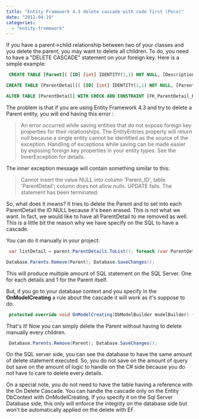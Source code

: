 ```yaml
---
title: "Entity Framework 4.3 delete cascade with code first (Poco)"
date: "2012-04-19"
categories: 
  - "entity-framework"
---
```


If you have a parent->child relationship between two of your classes and you delete the parent, you may want to delete all children. To do, you need to have a "DELETE CASCADE" statement on your foreign key. Here is a simple example:


```sql
 CREATE TABLE [Parent]( [ID] [int] IDENTITY(1,1) NOT NULL, [Description] [nvarchar](100) NULL, CONSTRAINT [PK_Parent] PRIMARY KEY CLUSTERED GO

CREATE TABLE [ParentDetail]( [ID] [int] IDENTITY(1,1) NOT NULL, [Parent_ID] [int] NOT NULL, CONSTRAINT [PK_ParentDetail] PRIMARY KEY CLUSTERED GO

ALTER TABLE [ParentDetail] WITH CHECK ADD CONSTRAINT [FK_ParentDetail_Parent] FOREIGN KEY([Parent_ID]) REFERENCES [Parent] ([ID]) ON DELETE CASCADE GO 
```


The problem is that if you are using Entity Framework 4.3 and try to delete a Parent entity, you will end having this error :

> An error occurred while saving entities that do not expose foreign key properties for their relationships. The EntityEntries property will return null because a single entity cannot be identified as the source of the exception. Handling of exceptions while saving can be made easier by exposing foreign key properties in your entity types. See the InnerException for details.

The inner exception message will contain something similar to this:

> Cannot insert the value NULL into column 'Parent_ID', table 'ParentDetail'; column does not allow nulls. UPDATE fails. The statement has been terminated.

So, what does it means? It tries to delete the Parent and to set into each ParentDetail the ID NULL because it's been erased. This is not what we want. In fact, we would like to have all ParentDetail to me removed as well. This is a little bit the reason why we have specify on the SQL to have a cascade.

You can do it manually in your project:


```csharp
 var listDetail = parent.ParentDetails.ToList(); foreach (var ParentDetail in listDetail){ Database.ParentDetails.Remove(ParentDetail); }

Database.Parents.Remove(Parent); Database.SaveChanges(); 
```

This will produce multiple amount of SQL statement on the SQL Server. One for each details and 1 for the Parent itself.

But, if you go to your database context and you specify in the **OnModelCreating** a rule about the cascade it will work as it's suppose to do.


```csharp
 protected override void OnModelCreating(DbModelBuilder modelBuilder) { //... modelBuilder.Entity<Parent>().HasMany(e => e.ParentDetails).WithOptional(s => s.Parent).WillCascadeOnDelete(true); //... 
```

That's it! Now you can simply delete the Parent without having to delete manually every children.


```csharp
 Database.Parents.Remove(Parent); Database.SaveChanges(); 
```

On the SQL server side, you can see the database to have the same amount of delete statement executed. So, you do not save on the amount of query but save on the amount of logic to handle on the C# side because you do not have to care to delete every details.

On a special note, you do not need to have the table having a reference with the On Delete Cascade. You can handle the cascade only on the Entity DbContext with OnModelCreating. If you specify it on the Sql Server Database side, this only will enforce the integrity on the database side but won't be automatically applied on the delete with EF.
